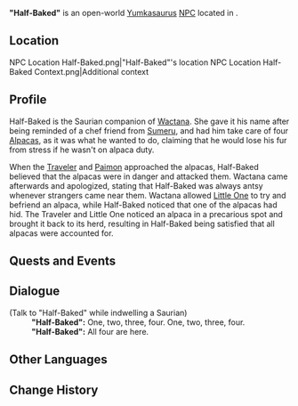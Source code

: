 {{Character Infobox
|type             = Open-World NPC
|image            = NPC Half-Baked.png
|group            = Yumkasaurus
|group2           = Saurians
|realname         = <!-- Optional, if different from in-game name -->
|deceased         = <!-- Past (for deceased prior to events of the game) or free response -->
|region           = Natlan
|location         = Natlan
|affiliation      = 
|title2           = Overly-Watchful Yumkasaurus

|ancestry         = <!-- Clan/family -->
|father           = 
|mother           = 
|spouse           = 
|sibling          = 
|child            = 
|relative         = 

|voiceEN          = 
|voiceCN          = 
|voiceJP          = 
|voiceKR          = 
|dialoguereward   = 
}}
'''"Half-Baked"''' is an open-world [[Yumkasaurus]] [[NPC]] located in {{Location|Toyac Springs}}.

==Location==
<gallery>
NPC Location Half-Baked.png|"Half-Baked"'s location
NPC Location Half-Baked Context.png|Additional context
</gallery>

==Profile==
Half-Baked is the Saurian companion of [[Wactana]]. She gave it his name after being reminded of a chef friend from [[Sumeru]], and had him take care of four [[Alpaca]]s, as it was what he wanted to do, claiming that he would lose his fur from stress if he wasn't on alpaca duty.

When the [[Traveler]] and [[Paimon]] approached the alpacas, Half-Baked believed that the alpacas were in danger and attacked them. Wactana came afterwards and apologized, stating that Half-Baked was always antsy whenever strangers came near them. Wactana allowed [[Little One]] to try and befriend an alpaca, while Half-Baked noticed that one of the alpacas had hid. The Traveler and Little One noticed an alpaca in a precarious spot and brought it back to its herd, resulting in Half-Baked being satisfied that all alpacas were accounted for.
<!--
===Appearance===
Keep appearance section short and concise. Limit to 2 paragraphs with 3-4 sentences each.
''(To be added.)''
-->
==Quests and Events==
{{Quests and Events}}
<!--
==Idle Quotes==
{{Dialogue Start}}
:{{DIcon|Idle}} {{Tx}}
::{{A|VO {{subst:#titleparts:{{subst:PAGENAME}}}} 01.ogg}} "{{Tx}}"
{{Dialogue End}}
-->
==Dialogue==
{{Dialogue Start}}
;(Talk to "Half-Baked" while indwelling a Saurian)
:'''"Half-Baked":''' One, two, three, four. One, two, three, four.
:'''"Half-Baked":''' All four are here.
{{Dialogue End}}
<!--
==Event Dialogue==
===Event Name===
{{Dialogue Start}}
:'''"Half-Baked":'''
{{Dialogue End}}
-->

==Other Languages==
{{Other Languages|default_hidden=1
|en      = "Half-Baked"
|zhs     = 「半熟蛋」
|zhs_rm  = "Bànshúdàn"
|zht     = 「半熟蛋」
|zht_rm  = "Bànshóudàn"
|ja      = 「半熟卵」
|ja_rm   = "Hanjukutamago"
|ko      = 「반숙란」
|es      = Huevopoché
|fr      = « Œuf mi-cuit »
|ru      = Всмяточку
|th      = "เจ้าไข่กึ่งสุก"
|th_rm   = 
|vi      = "Trứng Lòng Đào"
|de      = „Halbgares Ei“
|id      = "Setengah Matang"
|pt      = "Meio-Assado"
|tr      = "Rafadan"
|it      = "Tortino"
}}

==Change History==
{{Change History|5.0}}
<!--
==References==
{{Reflist}}
-->